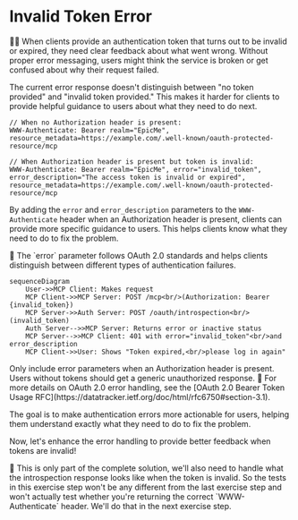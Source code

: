 # Invalid Token Error

<EpicVideo url="https://www.epicai.pro/workshops/day-7-8-mcp-auth/invalid-token-error-lm5cu" />

👨‍💼 When clients provide an authentication token that turns out to be invalid or expired, they need clear feedback about what went wrong. Without proper error messaging, users might think the service is broken or get confused about why their request failed.

The current error response doesn't distinguish between "no token provided" and "invalid token provided." This makes it harder for clients to provide helpful guidance to users about what they need to do next.

```
// When no Authorization header is present:
WWW-Authenticate: Bearer realm="EpicMe", resource_metadata=https://example.com/.well-known/oauth-protected-resource/mcp

// When Authorization header is present but token is invalid:
WWW-Authenticate: Bearer realm="EpicMe", error="invalid_token", error_description="The access token is invalid or expired", resource_metadata=https://example.com/.well-known/oauth-protected-resource/mcp
```

By adding the `error` and `error_description` parameters to the `WWW-Authenticate` header when an Authorization header is present, clients can provide more specific guidance to users. This helps clients know what they need to do to fix the problem.

<callout-info>
	🎯 The `error` parameter follows OAuth 2.0 standards and helps clients
	distinguish between different types of authentication failures.
</callout-info>

```mermaid
sequenceDiagram
    User->>MCP Client: Makes request
    MCP Client->>MCP Server: POST /mcp<br/>(Authorization: Bearer {invalid_token})
    MCP Server->>Auth Server: POST /oauth/introspection<br/>(invalid_token)
    Auth Server-->>MCP Server: Returns error or inactive status
    MCP Server-->>MCP Client: 401 with error="invalid_token"<br/>and error_description
    MCP Client->>User: Shows "Token expired,<br/>please log in again"
```

<callout-warning>
	Only include error parameters when an Authorization header is present. Users
	without tokens should get a generic unauthorized response.
</callout-warning>

<callout-muted>
	📜 For more details on OAuth 2.0 error handling, see the [OAuth 2.0 Bearer
	Token Usage RFC](https://datatracker.ietf.org/doc/html/rfc6750#section-3.1).
</callout-muted>

The goal is to make authentication errors more actionable for users, helping them understand exactly what they need to do to fix the problem.

Now, let's enhance the error handling to provide better feedback when tokens are invalid!

<callout-warning>
	🚨 This is only part of the complete solution, we'll also need to handle what
	the introspection response looks like when the token is invalid. So the tests
	in this exercise step won't be any different from the last exercise step and
	won't actually test whether you're returning the correct `WWW-Authenticate`
	header. We'll do that in the next exercise step.
</callout-warning>
